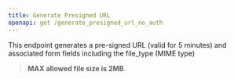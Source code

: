 ```yaml
---
title: Generate Presigned URL
openapi: get /generate_presigned_url_no_auth
---
```


This endpoint generates a pre-signed URL (valid for 5 minutes) and associated form fields including the file_type (MIME type)

> **MAX allowed file size is 2MB**.
